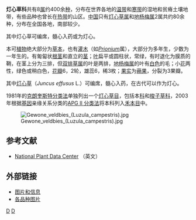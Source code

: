 {{Automatic taxobox
| taxon = Juncaceae
| authority = [[安东尼·劳伦·德·朱西厄|Juss.]]
| image = Juncus.effusus.2.jpg
| image_caption = [[灯心草|灯心草]]
| type_genus = [[灯心草属|灯心草属]]
| type_genus_authority = [[卡尔·林奈|L.]]
| subdivision_ranks = [[属|属]]
| subdivision = 
*''[[Andesia|Andesia]]''
*[[双排草属|双排草属]] ''Distichia''
*[[灯心草属|灯心草属]] ''Juncus'' 
*[[地杨梅属|地杨梅属]] ''Luzula'' 
*''[[Marsippospermum|Marsippospermum]]''
*''[[Oxychloe|Oxychloe]]''
*''[[Prionium|Prionium]]''
*''[[Rostkovia|Rostkovia]]''
}}

'''灯心草科'''共有8[[属|属]]约400余[[种|种]]，分布在世界各地的[[温带|温带]]和[[寒带|寒带]]的湿地和贫瘠土壤地带，有些品种也曾长在[[热带|热带]]的山区。[[中国|中国]]只有[[灯心草属|灯心草属]]和[[地杨梅属|地杨梅属]]2属共约80余种，分布在全国各地，南部较少。

其中灯心草可编席，髓心入药或为灯心。

本可[[植物|植物]]绝大部分为[[草本|草本]]，也有[[灌木|灌木]]（如''[[Prionium|Prionium]]''属），大部分为多年生，少数为一年生的。有匍匐状[[根茎|根茎]]和直立的[[茎|茎]]；[[叶|叶]]扁平或圆柱状，常绿，有时退化为膜质的鞘，在茎上分为三排，但[[双排草属|双排草属]]的叶是两排，[[地杨梅属|地杨梅属]]的叶有[[白色|白色]]的毛；小[[花|花]]两性，绿色或稍白色，[[花瓣|花瓣]]6，2轮，雄蕊6，稀3枚；[[果实|果实]]为[[蒴果|蒴果]]，分裂为3果瓣。

其中[[灯心草|灯心草]]（''Juncus effusus'' L.）可编席，髓心入药，在古代可以作为灯心。

1981年的[[克朗奎斯特分类法|克朗奎斯特分类法]]单独列出一个[[灯心草目|灯心草目]]，包括本[[科|科]]和[[梭子草科|梭子草科]]，2003年根据[[基因|基因]]亲缘关系分类的[[APG_II_分类法|APG II 分类法]]将本科列入[[禾本目|禾本目]]中。

[[File:Gewone_veldbies_(Luzula_campestris).jpg|left]]

== 参考文献 ==
* [http://plants.usda.gov/ National Plant Data Center] {{Wayback|url=http://plants.usda.gov/ |date=20131005020210 }}（英文）

== 外部链接 == 
* [http://plants.montara.com/ListPages/FamPages/Junca1.html  图片和信息] {{Wayback|url=http://plants.montara.com/ListPages/FamPages/Junca1.html |date=20201116203911 }}
* [https://web.archive.org/web/20070409195716/http://www.bioimages.org.uk/HTML/T342.HTM  各品种图片]

{{Commons category|Juncaceae}}
{{Taxonbar|from=Q156169}}

[[Category:灯心草科|D]]
[[Category:植物科名|D]]
